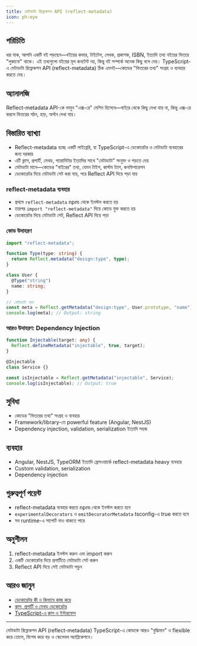 ```yaml
---
title: মেটাডাটা রিফ্লেকশন API (reflect-metadata)
icon: ph:eye
---
```


## পরিচিতি

ধরা যাক, আপনি একটি বই পড়ছেন—বইয়ের কভার, টাইটেল, লেখক, প্রকাশক, ISBN, ইত্যাদি তথ্য বইয়ের ভিতরে "লুকানো" থাকে। এই তথ্যগুলো বইয়ের মূল কনটেন্ট নয়, কিন্তু বই সম্পর্কে অনেক কিছু বলে দেয়। TypeScript-এ মেটাডাটা রিফ্লেকশন API (reflect-metadata) ঠিক এমনই—কোডের "ভিতরের তথ্য" সংগ্রহ ও ব্যবহার করতে দেয়।

## অ্যানালজি

Reflect-metadata API-কে ভাবুন "এক্স-রে" মেশিন হিসেবে—বাইরে থেকে কিছু দেখা যায় না, কিন্তু এক্স-রে করলে ভিতরের গঠন, হাড়, অর্গান দেখা যায়।

## বিস্তারিত ব্যাখ্যা

- Reflect-metadata হচ্ছে একটি লাইব্রেরি, যা TypeScript-এ ডেকোরেটর ও মেটাডাটা ব্যবহারের জন্য দরকার
- এটি ক্লাস, প্রপার্টি, মেথড, প্যারামিটার ইত্যাদির সাথে "মেটাডাটা" সংযুক্ত ও পড়তে দেয়
- মেটাডাটা মানে—কোডের "বাইরের" তথ্য, যেমন টাইপ, কাস্টম ট্যাগ, কনফিগারেশন
- ডেকোরেটর দিয়ে মেটাডাটা সেট করা যায়, পরে Reflect API দিয়ে পড়া যায়

### reflect-metadata ব্যবহার
- প্রথমে `reflect-metadata` npm থেকে ইনস্টল করতে হয়
- তারপর `import "reflect-metadata"` দিয়ে কোডে যুক্ত করতে হয়
- ডেকোরেটর দিয়ে মেটাডাটা সেট, Reflect API দিয়ে পড়া

### কোড উদাহরণ

```typescript
import "reflect-metadata";

function Type(type: string) {
  return Reflect.metadata("design:type", type);
}

class User {
  @Type("string")
  name: string;
}

// মেটাডাটা পড়া
const meta = Reflect.getMetadata("design:type", User.prototype, "name");
console.log(meta); // Output: string
```

### আরও উদাহরণ: Dependency Injection

```typescript
function Injectable(target: any) {
  Reflect.defineMetadata("injectable", true, target);
}

@Injectable
class Service {}

const isInjectable = Reflect.getMetadata("injectable", Service);
console.log(isInjectable); // Output: true
```

## সুবিধা

- কোডের "ভিতরের তথ্য" সংগ্রহ ও ব্যবহার
- Framework/library-তে powerful feature (Angular, NestJS)
- Dependency injection, validation, serialization ইত্যাদি সহজ

## ব্যবহার

- Angular, NestJS, TypeORM ইত্যাদি ফ্রেমওয়ার্কে reflect-metadata heavy ব্যবহার
- Custom validation, serialization
- Dependency injection

## গুরুত্বপূর্ণ পয়েন্ট

- reflect-metadata ব্যবহার করতে npm থেকে ইনস্টল করতে হবে
- `experimentalDecorators` ও `emitDecoratorMetadata` tsconfig-এ true করতে হবে
- সব runtime-এ সাপোর্ট নাও থাকতে পারে

## অনুশীলন

1. reflect-metadata ইনস্টল করুন এবং import করুন
2. একটি ডেকোরেটর দিয়ে প্রপার্টিতে মেটাডাটা সেট করুন
3. Reflect API দিয়ে সেই মেটাডাটা পড়ুন

## আরও জানুন
- [ডেকোরেটর কী ও কিভাবে কাজ করে](/typescript/decorators)
- [ক্লাস, প্রপার্টি ও মেথড ডেকোরেটর](/typescript/class-method-decorators)
- [TypeScript-এ ক্লাস ও ইন্টারফেস](/typescript/classes)

---

মেটাডাটা রিফ্লেকশন API (reflect-metadata) TypeScript-এ কোডকে আরও "বুদ্ধিমান" ও flexible করে তোলে, বিশেষ করে বড় ও স্কেলেবল অ্যাপ্লিকেশনে।
